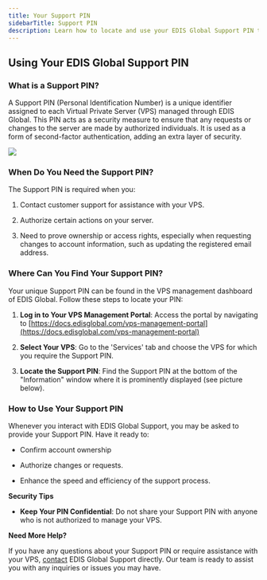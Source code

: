 ```yaml
---
title: Your Support PIN
sidebarTitle: Support PIN
description: Learn how to locate and use your EDIS Global Support PIN to manage your VPS securely. Essential information for VPS owners to confirm account ownership and authorize changes.
---
```


## Using Your EDIS Global Support PIN

### **What is a Support PIN?**

A Support PIN (Personal Identification Number) is a unique identifier assigned to each Virtual Private Server (VPS) managed through EDIS Global. This PIN acts as a security measure to ensure that any requests or changes to the server are made by authorized individuals. It is used as a form of second-factor authentication, adding an extra layer of security.

![](/assets/vps-support-pin.webp)

### **When Do You Need the Support PIN?**

The Support PIN is required when you:

1. Contact customer support for assistance with your VPS.

2. Authorize certain actions on your server.

3. Need to prove ownership or access rights, especially when requesting changes to account information, such as updating the registered email address.

### **Where Can You Find Your Support PIN?**

Your unique Support PIN can be found in the VPS management dashboard of EDIS Global. Follow these steps to locate your PIN:

1. **Log in to Your VPS Management Portal**: Access the portal by navigating to [https://docs.edisglobal.com/vps-management-portal](https://docs.edisglobal.com/vps-management-portal)

2. **Select Your VPS**: Go to the 'Services' tab and choose the VPS for which you require the Support PIN.

3. **Locate the Support PIN**: Find the Support PIN at the bottom of the "Information" window where it is prominently displayed (see picture below).

### **How to Use Your Support PIN**

Whenever you interact with EDIS Global Support, you may be asked to provide your Support PIN. Have it ready to:

* Confirm account ownership

* Authorize changes or requests.

* Enhance the speed and efficiency of the support process.

**Security Tips**

* **Keep Your PIN Confidential**: Do not share your Support PIN with anyone who is not authorized to manage your VPS.

**Need More Help?**

If you have any questions about your Support PIN or require assistance with your VPS, <a href="https://www.edisglobal.com/contact" target="_blank">contact</a> EDIS Global Support directly. Our team is ready to assist you with any inquiries or issues you may have.